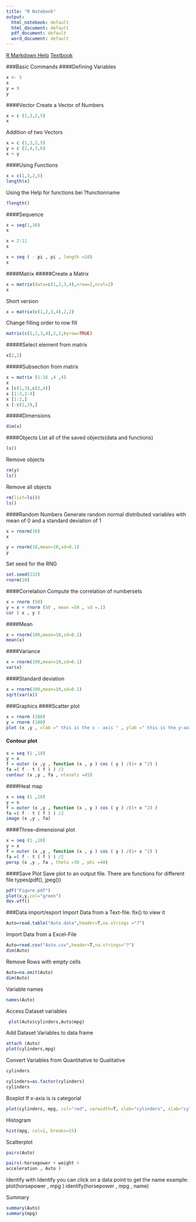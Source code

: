 ```yaml
---
title: "R Notebook"
output:
  html_notebook: default
  html_document: default
  pdf_document: default
  word_document: default
---
```

[R Markdown Help](http://rmarkdown.rstudio.com/authoring_pandoc_markdown.html)
[Textbook](http://www-bcf.usc.edu/~gareth/ISL/data.html)


###Basic Commands
####Defining Variables
```r
x <- 5
x
y = 9
y
```
####Vector
Create a Vector of Numbers
```r
x = c (1,3,2,5)
x
```
Addition of two Vectors
```r
x = c (1,3,2,5)
y = c (2,4,3,6)
x + y
```
####Using Functions
```r
x = c(1,3,2,5)
length(x)
```

Using the Help for functions bei ?functionname
```r
?length()
```
####Sequence 
```r
x = seq(1,10)
x
```
```r
x = 2:11
x
```
```r
x = seq ( - pi , pi , length =10)
x
```

####Matrix
#####Create a Matrix
```r
x = matrix(data=c(1,2,3,4),nrow=2,ncol=2)
x
```
Short version
```r
x = matrix(c(1,2,3,4),2,2)
```

Change filling order to row fill
```r
matrix(c(1,2,3,4),2,2,byrow=TRUE)
```
#####Select element from matrix
```r
x[2,2]
```
#####Subsection from matrix
```r
x = matrix (1:16 ,4 ,4)
x
x [c(1,3),c(2,4)]
x [1:3,2:4]
x [1:2,]
x [-c(1,3),]
```
#####Dimensions
```r
dim(x)
```


####Objects
List all of the saved objects(data and functions)
```r
ls()
```
Remove objects
```r
rm(y)
ls()
```
Remove all objects
```r
rm(list=ls())
ls()
```



####Random Numbers
Generate random normal distributed variables with mean of 0 and a standard deviation of 1
```r
x = rnorm(10)
x
```
```r
y = rnorm(10,mean=10,sd=0.1)
y
```
Set seed for the RNG
```r
set.seed(232)
rnorm(10)
```

####Correlation
Compute the correlation of numbersets
```r
x = rnorm (50)
y = x + rnorm (50 , mean =50 , sd =.1)
cor ( x , y )
```
####Mean
```r
x = rnorm(100,mean=10,sd=0.1)
mean(x)
```
####Variance
```r
x = rnorm(100,mean=10,sd=0.1)
var(x)
```
####Standard deviation
```r
x = rnorm(100,mean=10,sd=0.1)
sqrt(var(x))
```
###Graphics
####Scatter plot
```r
x = rnorm (100)
y = rnorm (100)
plot (x ,y , xlab =" this is the x - axis " , ylab =" this is the y-axis", main =" Plot of X vs Y")
```

#### Contour plot
```r
x = seq (1 ,10)
y = x
f = outer (x ,y , function (x , y ) cos ( y ) /(1+ x ^2) )
fa =( f - t ( f ) ) /2
contour (x ,y , fa , nlevels =45)
```
####Heat map
```r
x = seq (1 ,10)
y = x
f = outer (x ,y , function (x , y ) cos ( y ) /(1+ x ^2) )
fa =( f - t ( f ) ) /2
image (x ,y , fa)
```
####Three-dimensional plot

```r
x = seq (1 ,10)
y = x
f = outer (x ,y , function (x , y ) cos ( y ) /(1+ x ^2) )
fa =( f - t ( f ) ) /2
persp (x ,y , fa , theta =30 , phi =40)

```

####Save Plot
Save plot to an output file. There are functions for different file types(pdf(), jpeg())
```r
pdf("Figure.pdf")
plot(x,y,col="green")
dev.off()
```

###Data import/export
Import Data from a Text-file. fix() to view it
```r
Auto=read.table("Auto.data",header=T,na.strings ="?")
```
Import Data from a Excel-File
```r
Auto=read.csv("Auto.csv",header=T,na.strings="?")
dim(Auto)
```
Remove Rows with empty cells
```r
Auto=na.omit(Auto)
dim(Auto)
```
Variable names
```r
names(Auto)
```


Access Dataset variables
```r
 plot(Auto$cylinders,Auto$mpg)
```
Add Dataset Variables to data frame
```r
attach (Auto)
plot(cylinders,mpg)
```
Convert Variables from Quantitative to Qualitative
```r
cylinders
```
```r
cylinders=as.factor(cylinders)
cylinders
```
Boxplot 
If x-axis is is categorial
```r
plot(cylinders, mpg, col="red", varwidth=T, xlab="cylinders", xlab="cylinders", ylab="MPG")
```
Histogram
```r
hist(mpg, col=2, breaks=15)
```
Scatterplot
```r
pairs(Auto)
```

```r
pairs(~horsepower + weight +
acceleration , Auto )
```
Identify
with Identify you can click on a data point to get the name
example: 
plot(horsepower , mpg )
identify(horsepower , mpg , name)

Summary
```r
summary(Auto)
summary(mpg)
```



